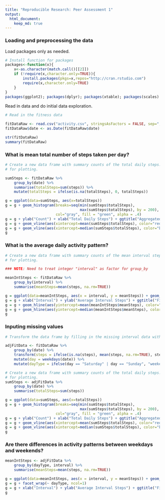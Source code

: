 ```yaml
---
title: "Reproducible Research: Peer Assessment 1"
output: 
  html_document:
    keep_md: true
---
```



### Loading and preprocessing the data

Load packages only as needed. 

```r

# Install function for packages    
packages<-function(x){
    x<-as.character(match.call()[[2]])
    if (!require(x,character.only=TRUE)){
        install.packages(pkgs=x,repos="http://cran.rstudio.com")
        require(x,character.only=TRUE)
    }
}
packages(ggplot2); packages(dplyr); packages(xtable); packages(scales)
```

Read in data and do initial data exploration. 

```r

# Read in the fitness data

fitDataRaw <- read.csv("activity.csv", stringsAsFactors = FALSE, sep="," )
fitDataRaw$date <- as.Date(fitDataRaw$date)

str(fitDataRaw)
summary(fitDataRaw)

```


### What is mean total number of steps taken per day?

```r

# Create a new data frame with summary counts of the total daily steps. Convert NAs to zero 
# for plotting. 

sumSteps <- fitDataRaw %>%
    group_by(date) %>%
    summarise(totalSteps=sum(steps)) %>%
    mutate(totalSteps = ifelse(is.na(totalSteps), 0, totalSteps))

g = ggplot(data=sumSteps, aes(x=totalSteps)) 
g = g + geom_histogram(breaks=seq(min(sumSteps$totalSteps), 
                                  max(sumSteps$totalSteps), by = 200),
                       col="gray", fill = "green", alpha = .4)
g = g + ylab("Count") + xlab("Total Daily Steps") + ggtitle("Aggregated Total Daily Steps")  
g = g + geom_vline(aes(xintercept=mean(sumSteps$totalSteps), color="red", linetype="dashed"))
g = g + geom_vline(aes(xintercept=median(sumSteps$totalSteps), color="blue", linetype="solid"))
g 


```


### What is the average daily activity pattern?

```r

# Create a new data frame with summary counts of the mean interval steps. Convert NAs to zero 
# for plotting. 

### NOTE: Need to treat integer "interval" as factor for group_by

meanIntSteps <- fitDataRaw %>%
    group_by(interval) %>%
    summarise(meanSteps=mean(steps, na.rm=TRUE)) 

g = ggplot(data=meanIntSteps, aes(x = interval, y = meanSteps)) + geom_line()
g = g + xlab("Interval") + ylab("Average Interval Steps") + ggtitle("FitBit Interval Mean Steps")
g = g + geom_hline(aes(yintercept=mean(meanIntSteps$meanSteps), color="red", linetype="dashed"))
g = g + geom_hline(aes(yintercept=median(meanIntSteps$meanSteps), color="blue", linetype="solid"))
g

```


### Inputing missing values

```r

# Transform the data frame by filling in the missing interval data with average interval data. 

adjFitData <- fitDataRaw %>%
    group_by(date) %>%
    transform(steps = ifelse(is.na(steps), mean(steps, na.rm=TRUE), steps)) %>%
    mutate(day = weekdays(date)) %>%
    mutate(dayType = ifelse(day == "Saturday" | day == "Sunday", "weekend", "weekday"))

# Create a new data frame with summary counts of the total daily steps. Convert NAs to zero 
# for plotting. 
sumSteps <- adjFitData %>%
    group_by(date) %>%
    summarise(totalSteps=sum(steps))

g = ggplot(data=sumSteps, aes(x=totalSteps)) 
g = g + geom_histogram(breaks=seq(min(sumSteps$totalSteps), 
                                  max(sumSteps$totalSteps), by = 200),
                       col="gray", fill = "green", alpha = .4)
g = g + ylab("Count") + xlab("Total Daily Steps") + ggtitle("Aggregated Total Daily Steps")  
g = g + geom_vline(aes(xintercept=mean(sumSteps$totalSteps), color="red", linetype="dashed"))
g = g + geom_vline(aes(xintercept=median(sumSteps$totalSteps), color="blue", linetype="solid"))
g 

```


### Are there differences in activity patterns between weekdays and weekends?

```r

meanIntSteps <- adjFitData %>%
    group_by(dayType, interval) %>%
    summarise(meanSteps=mean(steps, na.rm=TRUE)) 

g = ggplot(data=meanIntSteps, aes(x = interval, y = meanSteps)) + geom_line() 
g = g + facet_wrap(~ dayType, ncol=1)
g = g + xlab("Interval") + ylab("Average Interval Steps") + ggtitle("FitBit Interval Mean Steps")
g


```

